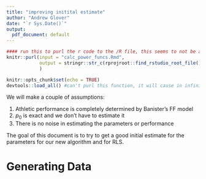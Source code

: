 ```yaml
---
title: "improving initital estimate"
author: "Andrew Glover"
date: "`r Sys.Date()`"
output: 
  pdf_document: default
---
```


```r
#### run this to purl the r code to the /R file, this seems to not be able to run with the knit
knitr::purl(input = "calc_power_funcs.Rmd",
            output = stringr::str_c(rprojroot::find_rstudio_root_file(),"/R/calc_power_funcs.R") #puts file in /R)
            ) 

``` 


```r
knitr::opts_chunk$set(echo = TRUE)
devtools::load_all() #can't purl this function, it will cause in infinite loop when another document purls
```

We will make a couple of assumptions: 

1. Athletic performance is completely determined by Banister's FF model
2. $p_0$ is exact and we don't have to estimate it 
3. There is no noise in estimating the parameters or performance

The goal of this document is to try to get a good initial estimate for the 
parameters for our new algorithm and for RLS. 

# Generating Data

```r

```


